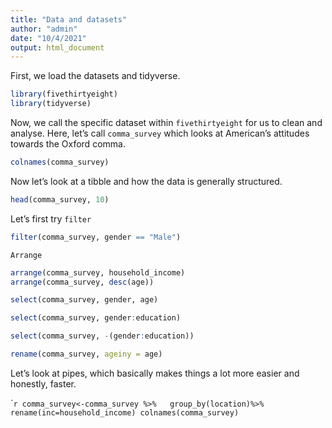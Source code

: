 ---
title: "Data and datasets"
author: "admin"
date: "10/4/2021"
output: html_document
---

First, we load the datasets and tidyverse.
```{r setup, include=FALSE}
library(fivethirtyeight)
library(tidyverse)
```

Now, we call the specific dataset within `fivethirtyeight` for us to clean and analyse. Here, let's call `comma_survey`  which looks at American's attitudes towards the Oxford comma.

```{r}
colnames(comma_survey)
```

Now let's look at a tibble and how the data is generally structured. 

```{r}
head(comma_survey, 10)

```
Let's first try `filter`
```{r}
filter(comma_survey, gender == "Male")
```

`Arrange` 

```{r}
arrange(comma_survey, household_income)
arrange(comma_survey, desc(age))
```

```{r}
select(comma_survey, gender, age)
```
```{r}
select(comma_survey, gender:education)
```
```{r}
select(comma_survey, -(gender:education))
```

```{r}
rename(comma_survey, ageiny = age)
```

Let's look at pipes, which basically makes things a lot more easier and honestly, faster.

```{r}
comma_survey<-comma_survey %>%
  group_by(location)%>%
  rename(inc=household_income)
colnames(comma_survey)
``
